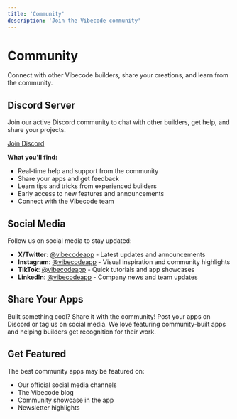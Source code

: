 ```yaml
---
title: 'Community'
description: 'Join the Vibecode community'
---
```


# Community

Connect with other Vibecode builders, share your creations, and learn from the community.

## Discord Server

Join our active Discord community to chat with other builders, get help, and share your projects.

[Join Discord](https://discord.gg/qXyWYYX5Ts)

**What you'll find:**
- Real-time help and support from the community
- Share your apps and get feedback
- Learn tips and tricks from experienced builders
- Early access to new features and announcements
- Connect with the Vibecode team

## Social Media

Follow us on social media to stay updated:

- **X/Twitter**: [@vibecodeapp](https://x.com/vibecodeapp) - Latest updates and announcements
- **Instagram**: [@vibecodeapp](https://www.instagram.com/vibecodeapp/) - Visual inspiration and community highlights
- **TikTok**: [@vibecodeapp](https://www.tiktok.com/@vibecodeapp) - Quick tutorials and app showcases
- **LinkedIn**: [@vibecodeapp](https://www.linkedin.com/company/vibecodeapp) - Company news and team updates

## Share Your Apps

Built something cool? Share it with the community! Post your apps on Discord or tag us on social media. We love featuring community-built apps and helping builders get recognition for their work.

## Get Featured

The best community apps may be featured on:
- Our official social media channels
- The Vibecode blog
- Community showcase in the app
- Newsletter highlights
